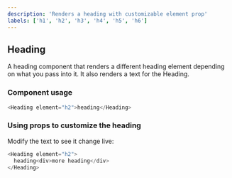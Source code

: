 ```yaml
---
description: 'Renders a heading with customizable element prop'
labels: ['h1', 'h2', 'h3', 'h4', 'h5', 'h6']
---
```



## Heading

A heading component that renders a different heading element depending on what you pass into it. It also renders a text for the Heading.

### Component usage

```js
<Heading element="h2">heading</Heading>
```

### Using props to customize the heading

Modify the text to see it change live:

```js live
<Heading element="h2">
  heading<div>more heading</div>
</Heading>
```
